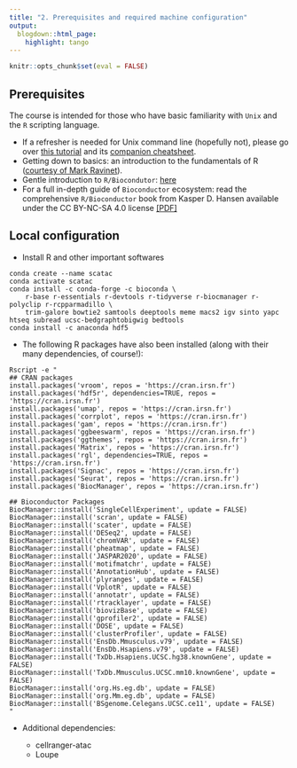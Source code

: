```yaml
---
title: "2. Prerequisites and required machine configuration"
output:
  blogdown::html_page:
    highlight: tango
---
```


```r
knitr::opts_chunk$set(eval = FALSE)
```

## Prerequisites

The course is intended for those who have basic familiarity with `Unix` and the `R` scripting language.

* If a refresher is needed for Unix command line (hopefully not), please go over [this tutorial](https://ryanstutorials.net/linuxtutorial/) and its [companion cheatsheet](https://ryanstutorials.net/linuxtutorial/cheatsheet.php).
* Getting down to basics: an introduction to the fundamentals of R ([courtesy of Mark Ravinet](markravinet.github.io/Introduction.html)).
* Gentle introduction to `R/Biocondutor`: [here](https://bioconductor.github.io/BiocWorkshops/introduction-to-bioconductor-annotation-resources.html)
* For a full in-depth guide of `Bioconductor` ecosystem: read the comprehensive `R/Bioconductor` book from Kasper D. Hansen available under the CC BY-NC-SA 4.0 license [[PDF]](/{{<myPackageUrl>}}docs/bioconductor.pdf)

## Local configuration 

- Install R and other important softwares 

```
conda create --name scatac
conda activate scatac
conda install -c conda-forge -c bioconda \
    r-base r-essentials r-devtools r-tidyverse r-biocmanager r-polyclip r-rcpparmadillo \
    trim-galore bowtie2 samtools deeptools meme macs2 igv sinto yapc htseq subread ucsc-bedgraphtobigwig bedtools
conda install -c anaconda hdf5
```

- The following R packages have also been installed (along with their many dependencies, of course!): 

```
Rscript -e "
## CRAN packages
install.packages('vroom', repos = 'https://cran.irsn.fr')
install.packages('hdf5r', dependencies=TRUE, repos = 'https://cran.irsn.fr')
install.packages('umap', repos = 'https://cran.irsn.fr')
install.packages('corrplot', repos = 'https://cran.irsn.fr')
install.packages('gam', repos = 'https://cran.irsn.fr')
install.packages('ggbeeswarm', repos = 'https://cran.irsn.fr')
install.packages('ggthemes', repos = 'https://cran.irsn.fr')
install.packages('Matrix', repos = 'https://cran.irsn.fr')
install.packages('rgl', dependencies=TRUE, repos = 'https://cran.irsn.fr')
install.packages('Signac', repos = 'https://cran.irsn.fr')
install.packages('Seurat', repos = 'https://cran.irsn.fr')
install.packages('BiocManager', repos = 'https://cran.irsn.fr')

## Bioconductor Packages
BiocManager::install('SingleCellExperiment', update = FALSE)
BiocManager::install('scran', update = FALSE)
BiocManager::install('scater', update = FALSE)
BiocManager::install('DESeq2', update = FALSE)
BiocManager::install('chromVAR', update = FALSE)
BiocManager::install('pheatmap', update = FALSE)
BiocManager::install('JASPAR2020', update = FALSE)
BiocManager::install('motifmatchr', update = FALSE)
BiocManager::install('AnnotationHub', update = FALSE)
BiocManager::install('plyranges', update = FALSE)
BiocManager::install('VplotR', update = FALSE)
BiocManager::install('annotatr', update = FALSE)
BiocManager::install('rtracklayer', update = FALSE)
BiocManager::install('biovizBase', update = FALSE)
BiocManager::install('gprofiler2', update = FALSE)
BiocManager::install('DOSE', update = FALSE)
BiocManager::install('clusterProfiler', update = FALSE)
BiocManager::install('EnsDb.Mmusculus.v79', update = FALSE)
BiocManager::install('EnsDb.Hsapiens.v79', update = FALSE)
BiocManager::install('TxDb.Hsapiens.UCSC.hg38.knownGene', update = FALSE)
BiocManager::install('TxDb.Mmusculus.UCSC.mm10.knownGene', update = FALSE)
BiocManager::install('org.Hs.eg.db', update = FALSE)
BiocManager::install('org.Mm.eg.db', update = FALSE)
BiocManager::install('BSgenome.Celegans.UCSC.ce11', update = FALSE)
"
```

- Additional dependencies: 

    * cellranger-atac
    * Loupe
